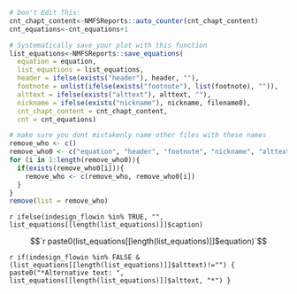 


```r

# Don't Edit This:
cnt_chapt_content<-NMFSReports::auto_counter(cnt_chapt_content)
cnt_equations<-cnt_equations+1

# Systematically save your plot with this function
list_equations<-NMFSReports::save_equations(
  equation = equation, 
  list_equations = list_equations, 
  header = ifelse(exists("header"), header, ""),
  footnote = unlist(ifelse(exists("footnote"), list(footnote), "")), 
  alttext = ifelse(exists("alttext"), alttext, ""),
  nickname = ifelse(exists("nickname"), nickname, filename0),
  cnt_chapt_content = cnt_chapt_content, 
  cnt = cnt_equations)
```


```r

# make sure you dont mistakenly name other files with these names
remove_who <- c()
remove_who0 <- c("equation", "header", "footnote", "nickname", "alttext")
for (i in 1:length(remove_who0)){
  if(exists(remove_who0[i])){
    remove_who <- c(remove_who, remove_who0[i])
  }
}
remove(list = remove_who)

```

`r ifelse(indesign_flowin %in% TRUE, "", list_equations[[length(list_equations)]]$caption)`

$$`r paste0(list_equations[[length(list_equations)]]$equation)`$$

`r if(indesign_flowin %in% FALSE & (list_equations[[length(list_equations)]]$alttext)!="") { paste0("*Alternative text: ", list_equations[[length(list_equations)]]$alttext, "*") } `
